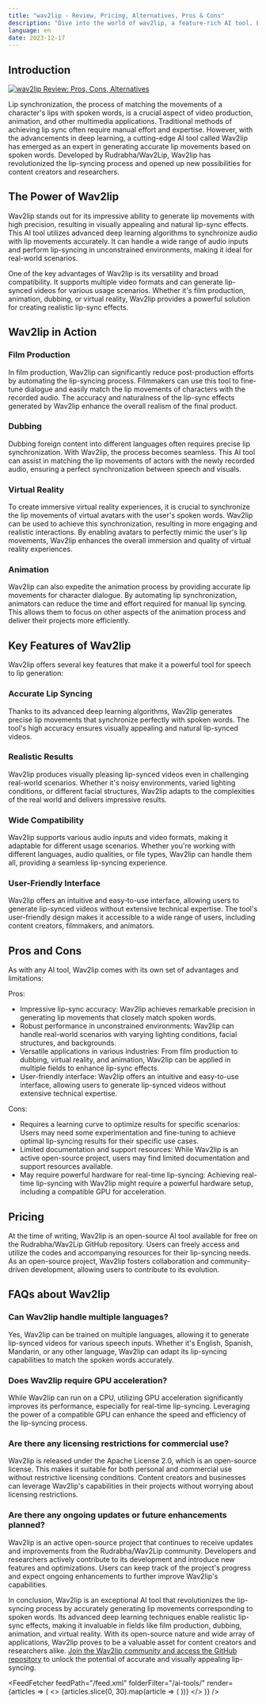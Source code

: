 ```yaml
---
title: "wav2lip - Review, Pricing, Alternatives, Pros & Cons"
description: "Dive into the world of wav2lip, a feature-rich AI tool. Learn about its features, pricing, and how it's making an impact. Don't miss out!"
language: en
date: 2023-12-17
---
```

        
## Introduction


<BlogHeader />


[![wav2lip Review: Pros, Cons, Alternatives](/ai-tools/wav2lip.png)](https://github.com/Rudrabha/Wav2Lip)



Lip synchronization, the process of matching the movements of a character's lips with spoken words, is a crucial aspect of video production, animation, and other multimedia applications. Traditional methods of achieving lip sync often require manual effort and expertise. However, with the advancements in deep learning, a cutting-edge AI tool called Wav2lip has emerged as an expert in generating accurate lip movements based on spoken words. Developed by Rudrabha/Wav2Lip, Wav2lip has revolutionized the lip-syncing process and opened up new possibilities for content creators and researchers.

## The Power of Wav2lip

Wav2lip stands out for its impressive ability to generate lip movements with high precision, resulting in visually appealing and natural lip-sync effects. This AI tool utilizes advanced deep learning algorithms to synchronize audio with lip movements accurately. It can handle a wide range of audio inputs and perform lip-syncing in unconstrained environments, making it ideal for real-world scenarios.

One of the key advantages of Wav2lip is its versatility and broad compatibility. It supports multiple video formats and can generate lip-synced videos for various usage scenarios. Whether it's film production, animation, dubbing, or virtual reality, Wav2lip provides a powerful solution for creating realistic lip-sync effects.

## Wav2lip in Action

### Film Production

In film production, Wav2lip can significantly reduce post-production efforts by automating the lip-syncing process. Filmmakers can use this tool to fine-tune dialogue and easily match the lip movements of characters with the recorded audio. The accuracy and naturalness of the lip-sync effects generated by Wav2lip enhance the overall realism of the final product.

### Dubbing

Dubbing foreign content into different languages often requires precise lip synchronization. With Wav2lip, the process becomes seamless. This AI tool can assist in matching the lip movements of actors with the newly recorded audio, ensuring a perfect synchronization between speech and visuals.

### Virtual Reality

To create immersive virtual reality experiences, it is crucial to synchronize the lip movements of virtual avatars with the user's spoken words. Wav2lip can be used to achieve this synchronization, resulting in more engaging and realistic interactions. By enabling avatars to perfectly mimic the user's lip movements, Wav2lip enhances the overall immersion and quality of virtual reality experiences.

### Animation

Wav2lip can also expedite the animation process by providing accurate lip movements for character dialogue. By automating lip synchronization, animators can reduce the time and effort required for manual lip syncing. This allows them to focus on other aspects of the animation process and deliver their projects more efficiently.

## Key Features of Wav2lip

Wav2lip offers several key features that make it a powerful tool for speech to lip generation:

### Accurate Lip Syncing

Thanks to its advanced deep learning algorithms, Wav2lip generates precise lip movements that synchronize perfectly with spoken words. The tool's high accuracy ensures visually appealing and natural lip-synced videos.

### Realistic Results

Wav2lip produces visually pleasing lip-synced videos even in challenging real-world scenarios. Whether it's noisy environments, varied lighting conditions, or different facial structures, Wav2lip adapts to the complexities of the real world and delivers impressive results.

### Wide Compatibility

Wav2lip supports various audio inputs and video formats, making it adaptable for different usage scenarios. Whether you're working with different languages, audio qualities, or file types, Wav2lip can handle them all, providing a seamless lip-syncing experience.

### User-Friendly Interface

Wav2lip offers an intuitive and easy-to-use interface, allowing users to generate lip-synced videos without extensive technical expertise. The tool's user-friendly design makes it accessible to a wide range of users, including content creators, filmmakers, and animators.

## Pros and Cons

As with any AI tool, Wav2lip comes with its own set of advantages and limitations:

Pros:

- Impressive lip-sync accuracy: Wav2lip achieves remarkable precision in generating lip movements that closely match spoken words.
- Robust performance in unconstrained environments: Wav2lip can handle real-world scenarios with varying lighting conditions, facial structures, and backgrounds.
- Versatile applications in various industries: From film production to dubbing, virtual reality, and animation, Wav2lip can be applied in multiple fields to enhance lip-sync effects.
- User-friendly interface: Wav2lip offers an intuitive and easy-to-use interface, allowing users to generate lip-synced videos without extensive technical expertise.

Cons:

- Requires a learning curve to optimize results for specific scenarios: Users may need some experimentation and fine-tuning to achieve optimal lip-syncing results for their specific use cases.
- Limited documentation and support resources: While Wav2lip is an active open-source project, users may find limited documentation and support resources available.
- May require powerful hardware for real-time lip-syncing: Achieving real-time lip-syncing with Wav2lip might require a powerful hardware setup, including a compatible GPU for acceleration.

## Pricing

At the time of writing, Wav2lip is an open-source AI tool available for free on the Rudrabha/Wav2Lip GitHub repository. Users can freely access and utilize the codes and accompanying resources for their lip-syncing needs. As an open-source project, Wav2lip fosters collaboration and community-driven development, allowing users to contribute to its evolution.

## FAQs about Wav2lip

### Can Wav2lip handle multiple languages?

Yes, Wav2lip can be trained on multiple languages, allowing it to generate lip-synced videos for various speech inputs. Whether it's English, Spanish, Mandarin, or any other language, Wav2lip can adapt its lip-syncing capabilities to match the spoken words accurately.

### Does Wav2lip require GPU acceleration?

While Wav2lip can run on a CPU, utilizing GPU acceleration significantly improves its performance, especially for real-time lip-syncing. Leveraging the power of a compatible GPU can enhance the speed and efficiency of the lip-syncing process.

### Are there any licensing restrictions for commercial use?

Wav2lip is released under the Apache License 2.0, which is an open-source license. This makes it suitable for both personal and commercial use without restrictive licensing conditions. Content creators and businesses can leverage Wav2lip's capabilities in their projects without worrying about licensing restrictions.

### Are there any ongoing updates or future enhancements planned?

Wav2lip is an active open-source project that continues to receive updates and improvements from the Rudrabha/Wav2Lip community. Developers and researchers actively contribute to its development and introduce new features and optimizations. Users can keep track of the project's progress and expect ongoing enhancements to further improve Wav2lip's capabilities.

In conclusion, Wav2lip is an exceptional AI tool that revolutionizes the lip-syncing process by accurately generating lip movements corresponding to spoken words. Its advanced deep learning techniques enable realistic lip-sync effects, making it invaluable in fields like film production, dubbing, animation, and virtual reality. With its open-source nature and wide array of applications, Wav2lip proves to be a valuable asset for content creators and researchers alike. [Join the Wav2lip community and access the GitHub repository](https://github.com/Rudrabha/Wav2Lip) to unlock the potential of accurate and visually appealing lip-syncing.


<AdComponent />


<FeedFetcher feedPath="/feed.xml" folderFilter="/ai-tools/" render={articles => (
    <>
        <Cards>
            {articles.slice(0, 30).map(article => (
                <Card key={article.link} title={article.title} href={article.link} />
            ))}
        </Cards>
    </>
)} />

